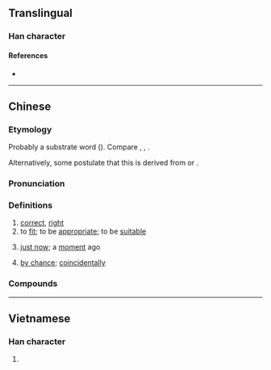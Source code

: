 {{character info/new}}
==Translingual==

===Han character===
{{Han char|rn=30|rad=口|as=08|sn=11|four=|canj=RUMR|ids=⿰口岩}}

====References====
* {{Han ref|kx=0196.261|hdz=10641.081|uh=5571|ud=21873}}

----

==Chinese==
{{zh-forms|alt=恰}}

===Etymology===
Probably a {{der|yue|qfa-tak}} substrate word ({{zh-ref|Li, 1990}}). Compare {{der|zh|za|ngamq||just; exactly; only}}, {{cog|lic|ngamx||suitable}}, {{cog|vi|ngám||just right}}.

Alternatively, some postulate that this is derived from {{zh-l|*恰|tr=hap1|just; coincidentally; suitable}} or {{zh-l|*諳|tr=am1|to know; familiar with}}.

===Pronunciation===
{{zh-pron
|m=yán
|c=ngaam1
|h=gd=ngam1
|mn=pn:ngam
|mn_note=ngam - from Cantonese
|cat=a,v,adv
}}

===Definitions===
{{zh-hanzi}} {{tlb|zh|chiefly|Cantonese|Hakka|Malaysia|_|Min Nan}}

# [[correct]], [[right]]
# to [[fit]]; to be [[appropriate]]; to be [[suitable]]
#: {{zh-x|啱 細路仔 飲|suitable for consumption by children|C}}
# [[just now]]; a [[moment]] ago
#: {{zh-x|啱啱|just now; just|C}}
# [[by chance]]; [[coincidentally]]

===Compounds===
{{zh-der|剛啱|咁啱|咁啱嘅|咁啱得咁巧|唔啱|唔啱嗲|唔啱嘴形|唔啱講到啱|啱feel|啱key|啱使|啱傾|啱先|啱去|啱口味|啱啱|啱啱好|啱啱線|啱啱落地|啱嗲|啱嘴型|啱嘴形|啱好|啱心水|啱晒|啱晒你|啱牙|啱睇|啱聽|啱身|啱食|啱飲|夾啱|湊啱|湊啱條數|真啱|睇啱|碰啱|計啱條數|遇啱}}

----

==Vietnamese==

===Han character===
{{vi-hantu|[[nhàm]]|rs=口08}}

# {{defn|lang=vi|sort=口08}}